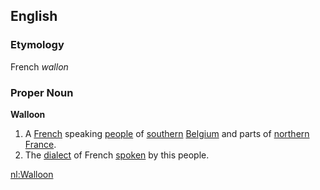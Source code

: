 ==English==
===Etymology===
French ''wallon''
===Proper Noun===
'''Walloon'''
#A [[French]] speaking [[people]] of [[southern]] [[Belgium]] and parts of [[northern]] [[France]].
#The [[dialect]] of French [[spoken]] by this people.

[[nl:Walloon]]